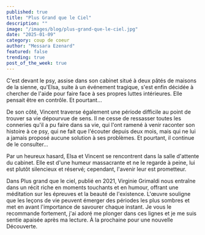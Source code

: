 ```yaml
---
published: true
title: "Plus Grand que le Ciel"
description: ""
image: "/images/blog/plus-grand-que-le-ciel.jpg"
date: "2025-01-09"
category: coup de coeur
author: "Messara Ezenard"
featured: false
trending: true
post_of_the_week: true
---
```


C&#39;est devant le psy, assise dans son cabinet situé à deux pâtés de maisons
de la sienne, qu&#39;Elsa, suite à un événement tragique, s&#39;est enfin décidée à
chercher de l&#39;aide pour faire face à ses propres luttes intérieures. Elle pensait
être en contrôle. Et pourtant…

De son côté, Vincent traverse également une période difficile au point de
trouver sa vie dépourvue de sens. Il ne cesse de ressasser toutes les
conneries qu&#39;il a pu faire dans sa vie, qui l&#39;ont ramené à venir raconter son
histoire à ce psy, qui ne fait que l&#39;écouter depuis deux mois, mais qui ne lui a
jamais proposé aucune solution à ses problèmes. Et pourtant, il continue de
le consulter…

Par un heureux hasard, Elsa et Vincent se rencontrent dans la salle d&#39;attente
du cabinet. Elle est d&#39;une humeur massacrante et ne le regarde à peine, lui
est plutôt silencieux et réservé; cependant, l&#39;avenir leur est prometteur.

Dans Plus grand que le ciel, publié en 2021, Virginie Grimaldi nous entraîne
dans un récit riche en moments touchants et en humour, offrant une
méditation sur les épreuves et la beauté de l&#39;existence. L&#39;œuvre souligne que
les leçons de vie peuvent émerger des périodes les plus sombres et met en
avant l&#39;importance de savourer chaque instant. Je vous le recommande
fortement, j&#39;ai adoré me plonger dans ces lignes et je me suis sentie apaisée
après ma lecture. À la prochaine pour une nouvelle Découverte.